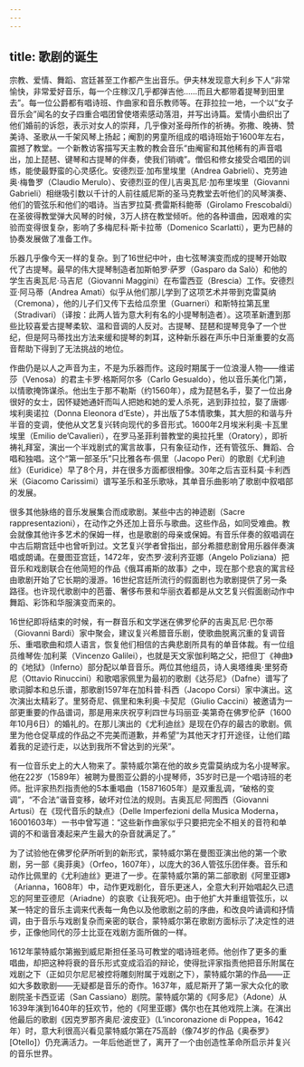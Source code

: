 ```yaml
---
---
---
```

title: 歌剧的诞生
---




宗教、爱情、舞蹈、宫廷甚至工作都产生出音乐。伊夫林发现意大利乡下人“非常愉快，非常爱好音乐，每一个庄稼汉几乎都弹吉他……而且大都带着提琴到田里去”。每一位公爵都有唱诗班、作曲家和音乐教师等。在菲拉拉一地，一个以“女子音乐会”闻名的女子四重合唱团曾使塔索感动落泪，并写出诗篇。爱情小曲织出了他们婚前的诉怨，表示对女人的崇拜，几乎像对圣母所作的祈祷。弥撒、晚祷、赞美诗、圣歌从一千架风琴上扬起；阉割的男童所组成的唱诗班始于1600年左右，震撼了教堂。一个新教访客描写天主教的教会音乐“由阉宦和其他稀有的声音唱出，加上琵琶、键琴和古提琴的伴奏，使我们销魂”。僧侣和修女接受合唱团的训练，能使最野蛮的心灵感化。安德烈亚·加布里埃里（Andrea Gabrieli）、克劳迪奥·梅鲁罗（Claudio Merulo）、安德烈亚的侄儿吉奥瓦尼·加布里埃里（Giovanni Gabrieli）相继吸引数以千计的人前往威尼斯的圣马克教堂去听他们的风琴演奏、他们的管弦乐和他们的唱诗。当吉罗拉莫·费雷斯科鲍蒂（Girolamo Frescobaldi）在圣彼得教堂弹大风琴的时候，3万人挤在教堂倾听。他的各种谱曲，因艰难的实验而变得很复杂，影响了多梅尼科·斯卡拉蒂（Domenico Scarlatti），更为巴赫的协奏发展做了准备工作。

乐器几乎像今天一样的复杂。到了16世纪中叶，由七弦琴演变而成的提琴开始取代了古提琴。最早的伟大提琴制造者加斯帕罗·萨罗（Gasparo da Salò）和他的学生吉奥瓦尼·马吉尼（Giovanni Maggini）在布雷西亚（Brescia）工作。安德烈亚·阿马蒂（Andrea Amati）似乎从他们那儿学到了这项艺术并带到克雷莫纳（Cremona），他的儿子们又传下去给瓜奈里（Guarneri）和斯特拉第瓦里（Stradivari）（译按：此两人皆为意大利有名的小提琴制造者）。这项革新遭到那些比较喜爱古提琴柔软、温和音调的人反对。古提琴、琵琶和提琴竞争了一个世纪，但是阿马蒂找出方法来缓和提琴的刺耳，这种新乐器在声乐中日渐重要的女高音帮助下得到了无法挑战的地位。

作曲仍是以人之声音为主，不是为乐器而作。这段时期属于一位浪漫人物——维诺莎（Venosa）的君主卡罗·格斯阿尔多（Carlo Gesualdo），他以音乐美化门第，以情歌掩饰谋杀。他出生于那不勒斯（约1560年），成为琵琶名手，娶了一位出身很好的女士，因怀疑她通奸而叫人把她和她的爱人杀死，逃到菲拉拉，娶了唐娜·埃利奥诺拉（Donna Eleonora d’Este），并出版了5本情歌集，其大胆的和谐与升半音的变调，使他从文艺复兴转向现代的多音形式。1600年2月埃米利奥·卡瓦里埃里（Emilio de’Cavalieri），在罗马圣菲利普教堂的奥拉托里（Oratory），即祈祷礼拜室，演出一个半戏剧式的寓言故事，只有象征动作，还有管弦乐、舞蹈、合唱和独唱。这个“第一部圣乐”只比雅各布·佩里（Jacopo Peri）的歌剧《尤利迪丝》（Euridice）早了8个月，并在很多方面都很相像。30年之后吉亚科莫·卡利西米（Giacomo Carissimi）谱写圣乐和圣乐歌咏，其单音乐曲影响了歌剧中叙唱部的发展。

很多其他脉络的音乐发展集合而成歌剧。某些中古的神迹剧（Sacre rappresentazioni），在动作之外还加上音乐与歌曲。这些作品，如同受难曲。教会就像其他许多艺术的保姆一样，也是歌剧的母亲或保姆。有音乐伴奏的叙唱调在中古后期宫廷中也曾听到过。文艺复兴学者曾指出，部分希腊悲剧曾用乐器伴奏演唱或朗诵。在曼图亚宫廷，1472年，安杰罗·波利齐亚娜（Angelo Poliziana）把音乐和戏剧联合在他简短的作品《俄耳甫斯的故事》之中，现在那个悲哀的寓言经由歌剧开始了它长期的漫游。16世纪宫廷所流行的假面剧也为歌剧提供了另一条路径。也许现代歌剧中的芭蕾、奢侈布景和华丽衣着都是从文艺复兴假面剧动作中舞蹈、彩饰和华服演变而来的。

16世纪即将结束的时候，有一群音乐和文学迷在佛罗伦萨的吉奥瓦尼·巴尔蒂（Giovanni Bardi）家中聚会，建议复兴希腊音乐剧，使歌曲脱离沉重的复调音乐、重唱歌曲和烦人语言，恢复他们相信的古典悲剧所具有的单音体裁。有一位组员维琴佐·加利莱（Vincenzo Galilei），也就是天文家伽利略之父，把但丁《神曲》的《地狱》（Inferno）部分配以单音音乐。两位其他组员，诗人奥塔维奥·里努奇尼（Ottavio Rinuccini）和歌唱家佩里为最初的歌剧《达芬尼》（Dafne）谱写了歌词脚本和总乐谱，那歌剧1597年在加科普·科西（Jacopo Corsi）家中演出。这次演出太精彩了。里努奇尼、佩里和朱利奥·卡契尼（Giulio Caccini）被邀请为一部更重要的作品谱词，那是用来庆祝亨利四世与玛丽亚·美第奇在佛罗伦萨（1600年10月6日）的婚礼的。在那儿演出的《尤利迪丝》是现在仍存的最古的歌剧。佩里为他仓促草成的作品之不完美而道歉，并希望“为其他天才打开途径，让他们踏着我的足迹行走，以达到我所不曾达到的光荣”。

有一位音乐史上的大人物来了。蒙特威尔第在他的故乡克雷莫纳成为名小提琴家。他在22岁（1589年）被聘为曼图亚公爵的小提琴师，35岁时已是一个唱诗班的老师。批评家热烈指责他的5本重唱曲（15871605年）是双重乱调，“破格的变调”，“不合法”谐音变移，破坏对位法的规则。吉奥瓦尼·阿图西（Giovanni Artusi）在《现代音乐的缺点》（Delle Imperfezioni della Musica Moderna，16001603年）一书中曾写道：“这些新作曲家似乎只要把完全不相关的音符和单调的不和谐音凑起来产生最大的杂音就满足了。”

为了试验他在佛罗伦萨所听到的新形式，蒙特威尔第在曼图亚演出他的第一个歌剧，另一部《奥菲奥》（Orfeo，1607年），以庞大的36人管弦乐团伴奏。音乐和动作比佩里的《尤利迪丝》更进了一步。在蒙特威尔第的第二部歌剧《阿里亚娜》（Arianna，1608年）中，动作更戏剧化，音乐更迷人，全意大利开始唱起久已遗忘的阿里亚德尼（Ariadne）的哀歌《让我死吧》。由于他扩大并重组管弦乐，以某一特定的音乐主调来代表每一角色以及他歌剧之前的序曲，和改良吟诵调和抒情调，由于音乐与戏剧复杂而亲密的联合，蒙特威尔第在歌剧方面标示了决定性的进步，正像他同代的莎士比亚在戏剧方面所做的一样。

1612年蒙特威尔第搬到威尼斯担任圣马可教堂的唱诗班老师。他创作了更多的重唱曲，却把这种将衰的音乐形式变成滔滔的辩论，使得批评家指责他把音乐附属在戏剧之下（正如贝尔尼尼被控将雕刻附属于戏剧之下），蒙特威尔第的作品——正如大多数歌剧——无疑都是音乐的奇作。1637年，威尼斯开了第一家大众化的歌剧院圣卡西亚诺（San Cassiano）剧院。蒙特威尔第的《阿多尼》（Adone）从1639年演到1640年的狂欢节，他的《阿里亚娜》偶尔也在其他戏院上演。在演出他最后的歌剧《因克罗那齐奥尼·波皮亚》（L’incoronazione di Poppea，1642年）时，意大利很高兴看见蒙特威尔第在75高龄（像74岁的作品《奥泰罗》[Otello]）仍充满活力。一年后他逝世了，离开了一个由创造性革命所启示并复兴的音乐世界。